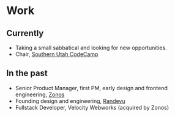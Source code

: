 
# Work

## Currently

- Taking a small sabbatical and looking for new opportunities.
- Chair, [Southern Utah CodeCamp](https://www.southernutahcodecamp.com/)

## In the past

- Senior Product Manager, first PM, early design and frontend engineering, [Zonos](https://zonos.com)
- Founding design and engineering, [Randevu](https://medium.com/@BlueStartups/cohort-15-spotlight-fostering-deep-personal-connections-with-randevu-4c0868d84c66)
- Fullstack Developer, Velocity Webworks (acquired by Zonos)
